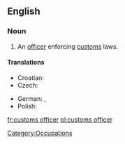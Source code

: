 ==English==
{{wikipedia}}

===Noun===
{{en-noun|sg=[[customs]] [[officer]]}}

# An [[officer]] enforcing [[customs]] laws.

====Translations====
{{trans-top|officer}}
* Croatian: {{t|hr|carinik|m|alt=cȁrinīk}}
* Czech: {{t-|cs|celník|m}}
{{trans-mid}}
* German: {{t+|de|Zöllner|m}}, {{t-|de|Zollbeamte|m|f}}
* Polish: {{t+|pl|celnik|m}}
{{trans-bottom}}

[[Category:Occupations]]

[[fr:customs officer]]
[[pl:customs officer]]